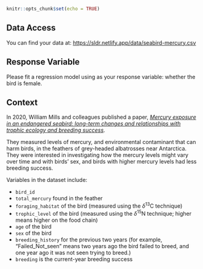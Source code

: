 

```r
knitr::opts_chunk$set(echo = TRUE)
```

## Data Access

You can find your data at: <https://sldr.netlify.app/data/seabird-mercury.csv>

## Response Variable

Please fit a regression model using as your response variable: whether the bird is female. 

## Context

In 2020, William Mills and colleagues published a paper, [*Mercury exposure in an endangered seabird: long-term changes and relationships with trophic ecology and breeding success*](https://royalsocietypublishing.org/doi/full/10.1098/rspb.2020.2683). 

They measured levels of mercury, and environmental contaminant that can harm birds, in the feathers of grey-headed albatrosses near Antarctica. They were interested in investigating how the mercury levels might vary over time and with birds' sex, and birds with higher mercury levels had less breeding success.

Variables in the dataset include:

- `bird_id`
- `total_mercury` found in the feather
- `foraging_habitat` of the bird (measured using the $\delta^{13}$C technique)
- `trophic_level` of the bird (measured using the $\delta^{15}$N technique; higher means higher on the food chain)
- `age` of the bird
- `sex` of the bird
- `breeding_history` for the previous two years (for example, "Failed_Not_seen" means two years ago the bird failed to breed, and one year ago it was not seen trying to breed.)
- `breeding` is the current-year breeding success


